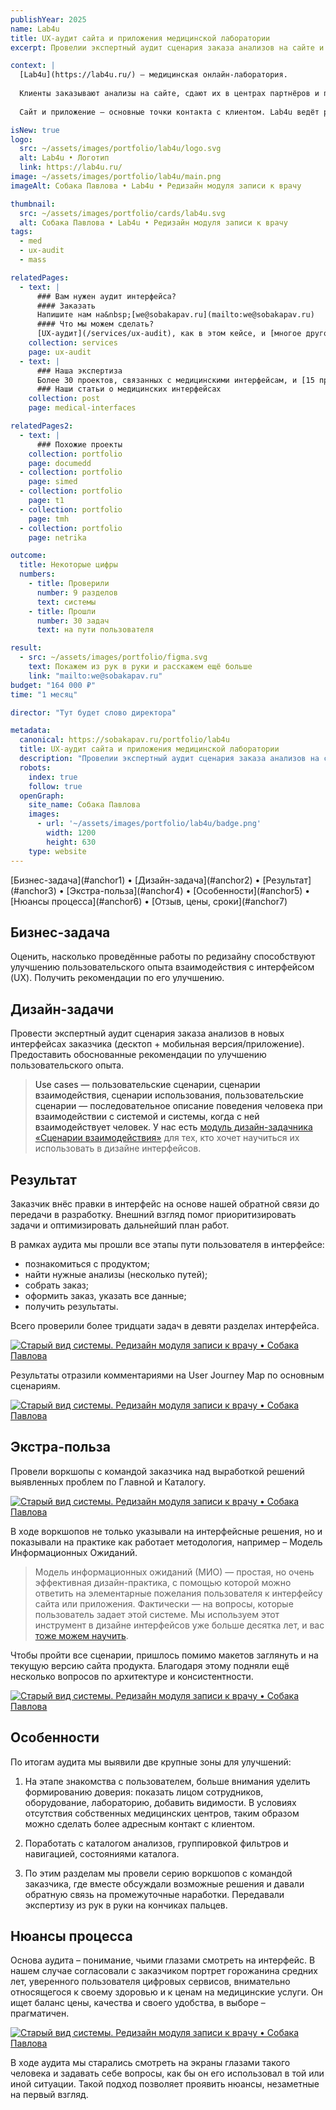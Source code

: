 ```yaml
---
publishYear: 2025
name: Lab4u
title: UX-аудит сайта и приложения медицинской лаборатории
excerpt: Провелии экспертный аудит сценария заказа анализов на сайте и в приложении онлайн-лаборатории после обновления их интерфейсов.

context: |
  [Lab4u](https://lab4u.ru/) — медицинская онлайн-лаборатория.
  
  Клиенты заказывают анализы на сайте, сдают их в центрах партнёров и получают результаты в электронном виде. Так как Lab4u не обслуживают собственные медицинские центры, они предоставляют большие скидки. 
  
  Сайт и приложение — основные точки контакта с клиентом. Lab4u ведёт работы над их обновлением и обратились к нам за аудитом макетов после редизайна.

isNew: true
logo:
  src: ~/assets/images/portfolio/lab4u/logo.svg
  alt: Lab4u • Логотип
  link: https://lab4u.ru/
image: ~/assets/images/portfolio/lab4u/main.png
imageAlt: Собака Павлова • Lab4u • Редизайн модуля записи к врачу

thumbnail:
  src: ~/assets/images/portfolio/cards/lab4u.svg
  alt: Собака Павлова • Lab4u • Редизайн модуля записи к врачу
tags:
  - med
  - ux-audit
  - mass

relatedPages:
  - text: |
      ### Вам нужен аудит интерфейса?
      #### Заказать
      Напишите нам на&nbsp;[we@sobakapav.ru](mailto:we@sobakapav.ru) 
      #### Что мы можем сделать?
      [UX-аудит](/services/ux-audit), как в этом кейсе, и [многое другое](/services). 
    collection: services
    page: ux-audit
  - text: |
      ### Наша экспертиза
      Более 30 проектов, связанных с медицинскими интерфейсам, и [15 проектных кейсов](https://sobakapav.ru/portfolio#med).
      ### Наши статьи о медицинских интерфейсах
    collection: post
    page: medical-interfaces

relatedPages2:
  - text: |
      ### Похожие проекты
    collection: portfolio
    page: documedd
  - collection: portfolio
    page: simed
  - collection: portfolio
    page: t1
  - collection: portfolio
    page: tmh
  - collection: portfolio
    page: netrika

outcome:
  title: Некоторые цифры
  numbers:
    - title: Проверили
      number: 9 разделов
      text: системы
    - title: Прошли
      number: 30 задач
      text: на пути пользователя

result:
  - src: ~/assets/images/portfolio/figma.svg
    text: Покажем из рук в руки и расскажем ещё больше
    link: "mailto:we@sobakapav.ru"
budget: "164 000 ₽"
time: "1 месяц"

director: "Тут будет слово директора"

metadata:
  canonical: https://sobakapav.ru/portfolio/lab4u
  title: UX-аудит сайта и приложения медицинской лаборатории
  description: "Провелии экспертный аудит сценария заказа анализов на сайте и в приложении онлайн-лаборатории после обновления их интерфейсов."
  robots:
    index: true
    follow: true
  openGraph:
    site_name: Собака Павлова
    images:
      - url: '~/assets/images/portfolio/lab4u/badge.png'
        width: 1200
        height: 630
    type: website
---
```



<TOC>
[Бизнес-задача](#anchor1) • [Дизайн-задача](#anchor2) • [Результат](#anchor3) • [Экстра-польза](#anchor4) • [Особенности](#anchor5) • [Нюансы процесса](#anchor6) • [Отзыв, цены, сроки](#anchor7)
</TOC>

## <a name="anchor1" />Бизнес-задача

Оценить, насколько проведённые работы по редизайну способствуют улучшению пользовательского опыта взаимодействия с интерфейсом (UX). Получить рекомендации по его улучшению.

## <a name="anchor2" />Дизайн-задачи

Провести экспертный аудит сценария заказа анализов в новых интерфейсах заказчика (десктоп + мобильная версия/приложение). Предоставить обоснованные рекомендации по улучшению пользовательского опыта.

>Use cases — пользовательские сценарии, сценарии взаимодействия, сценарии использования, пользовательские сценарии — последовательное описание поведения человека при взаимодействии с системой и системы, когда с ней взаимодействует человек. У нас есть [модуль дизайн-задачника «Сценарии взаимодействия»](https://www.eduhund.ru/program/usecases/?utm_source=sobakapav&utm_medium=site&utm_campaign=page) для тех, кто хочет научиться их использовать в дизайне интерфейсов.

## <a name="anchor3" />Результат

Заказчик внёс правки в интерфейс на основе нашей обратной связи до передачи в разработку. Внешний взгляд помог приоритизировать задачи и оптимизировать дальнейший план работ.

В рамках аудита мы прошли все этапы пути пользователя в интерфейсе:
- познакомиться с продуктом;
- найти нужные анализы (несколько путей);
- собрать заказ;
- оформить заказ, указать все данные;
- получить результаты.

Всего проверили более тридцати задач в девяти разделах интерфейса.

<a href="/images/portfolio/lab4u/1.png" target="_blank">![Старый вид системы. Редизайн модуля записи к врачу • Собака Павлова](~/assets/images/portfolio/lab4u/1.png)</a>

Результаты отразили комментариями на User Journey Map по основным сценариям.

<a href="/images/portfolio/lab4u/2.png" target="_blank">![Старый вид системы. Редизайн модуля записи к врачу • Собака Павлова](~/assets/images/portfolio/lab4u/2.png)</a>

## <a name="anchor4" />Экстра-польза

Провели воркшопы с командой заказчика над выработкой решений выявленных проблем по Главной и Каталогу.

<a href="/images/portfolio/lab4u/3.png" target="_blank">![Старый вид системы. Редизайн модуля записи к врачу • Собака Павлова](~/assets/images/portfolio/lab4u/3.png)</a>

В ходе воркшопов не только указывали на интерфейсные решения, но и показывали на практике как работает методология, например – Модель Информационных Ожиданий. 

> Модель информационных ожиданий (МИО) — простая, но очень эффективная дизайн-практика, с помощью которой можно ответить на элементарные пожелания пользователя к интерфейсу сайта или приложения. Фактически — на вопросы, которые пользователь задает этой системе. Мы используем этот инструмент в дизайне интерфейсов уже больше десятка лет, и вас [тоже можем научить](https://www.eduhund.ru/program/io/?utm_source=sobakapav&utm_medium=site&utm_campaign=page).

Чтобы пройти все сценарии, пришлось помимо макетов заглянуть и на текущую версию сайта продукта. Благодаря этому подняли ещё несколько вопросов по архитектуре и консистентности.

<a href="/images/portfolio/lab4u/4.png" target="_blank">![Старый вид системы. Редизайн модуля записи к врачу • Собака Павлова](~/assets/images/portfolio/lab4u/4.png)</a>

## <a name="anchor5" />Особенности

По итогам аудита мы выявили две крупные зоны для улучшений:

1. На этапе знакомства с пользователем, больше внимания уделить формированию доверия: показать лицом сотрудников, оборудование, лабораторию, добавить видимости. В условиях отсутствия собственных медицинских центров, таким образом можно сделать более адресным контакт с клиентом.

2. Поработать с каталогом анализов, группировкой фильтров и навигацией, состояниями каталога.

3. По этим разделам мы провели серию воркшопов с командой заказчика, где вместе обсуждали возможные решения и давали обратную связь на промежуточные наработки. Передавали экспертизу из рук в руки на кончиках пальцев.

## <a name="anchor6" />Нюансы процесса

Основа аудита – понимание, чьими глазами смотреть на интерфейс. В нашем случае согласовали с заказчиком портрет горожанина средних лет, уверенного пользователя цифровых сервисов, внимательно относящегося к своему здоровью и к ценам на медицинские услуги. Он ищет баланс цены, качества и своего удобства, в выборе – прагматичен.

<a href="/images/portfolio/lab4u/5.png" target="_blank">![Старый вид системы. Редизайн модуля записи к врачу • Собака Павлова](~/assets/images/portfolio/lab4u/5.png)</a>

В ходе аудита мы старались смотреть на экраны глазами такого человека и задавать себе вопросы, как бы он его использовал в той или иной ситуации. Такой подход позволяет проявить нюансы, незаметные на первый взгляд.

## <a name="anchor7" />
